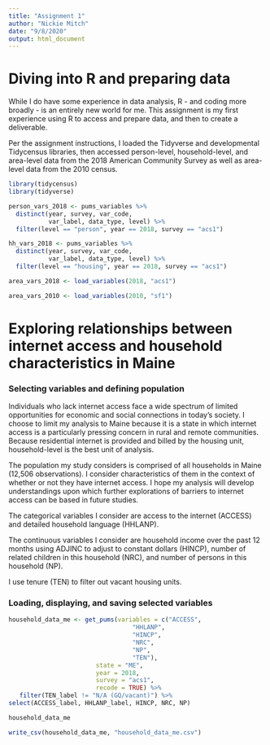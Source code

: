 ```yaml
---
title: "Assignment 1"
author: "Nickie Mitch"
date: "9/8/2020"
output: html_document
---
```

# Diving into R and preparing data

While I do have some experience in data analysis, R - and coding more broadly - is an entirely new world for me. This assignment is my first experience using R to access and prepare data, and then to create a deliverable. 

Per the assignment instructions, I loaded the Tidyverse and developmental Tidycensus libraries, then accessed person-level, household-level, and area-level data from the 2018 American Community Survey as well as area-level data from the 2010 census.

```r
library(tidycensus)
library(tidyverse)
```

```r
person_vars_2018 <- pums_variables %>%
  distinct(year, survey, var_code, 
           var_label, data_type, level) %>%
  filter(level == "person", year == 2018, survey == "acs1")
```

```r
hh_vars_2018 <- pums_variables %>%
  distinct(year, survey, var_code, 
           var_label, data_type, level) %>%
  filter(level == "housing", year == 2018, survey == "acs1")
```

```r
area_vars_2018 <- load_variables(2018, "acs1")
```

```r
area_vars_2010 <- load_variables(2010, "sf1")
```

# Exploring relationships between internet access and household characteristics in Maine

### Selecting variables and defining population
Individuals who lack internet access face a wide spectrum of limited opportunities for economic and social connections in today's society. I choose to limit my analysis to Maine because it is a state in which internet access is a particularly pressing concern in rural and remote communities. Because residential internet is provided and billed by the housing unit, household-level is the best unit of analysis. 

The population my study considers is comprised of all households in Maine (12,506 observations). I consider characteristics of them in the context of whether or not they have internet access. I hope my analysis will develop understandings upon which further explorations of barriers to internet access can be based in future studies. 

The categorical variables I consider are access to the internet (ACCESS) and detailed household language (HHLANP). 

The continuous variables I consider are household income over the past 12 months using ADJINC to adjust to constant dollars (HINCP), number of related children in this household (NRC), and number of persons in this household (NP). 

I use tenure (TEN) to filter out vacant housing units. 

### Loading, displaying, and saving selected variables

```r
household_data_me <- get_pums(variables = c("ACCESS",
                                  "HHLANP", 
                                  "HINCP",
                                  "NRC", 
                                  "NP",
                                  "TEN"),
                        state = "ME", 
                        year = 2018, 
                        survey = "acs1",
                        recode = TRUE) %>%
   filter(TEN_label != "N/A (GQ/vacant)") %>%
select(ACCESS_label, HHLANP_label, HINCP, NRC, NP)
```

```r
household_data_me
```

```r
write_csv(household_data_me, "household_data_me.csv")
```

